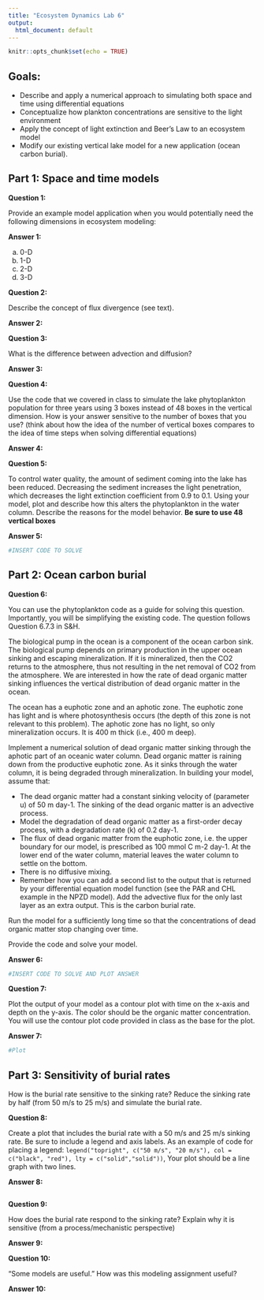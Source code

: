 ```yaml
---
title: "Ecosystem Dynamics Lab 6"
output:
  html_document: default
---
```


```r
knitr::opts_chunk$set(echo = TRUE)
```

## Goals:

-	Describe and apply a numerical approach to simulating both space and time using differential equations
-	Conceptualize how plankton concentrations are sensitive to the light environment  
-	Apply the concept of light extinction and Beer’s Law to an ecosystem model 
-	Modify our existing vertical lake model for a new application (ocean carbon burial).  

## Part 1: Space and time models

**Question 1:** 

Provide an example model application when you would potentially need the following dimensions in ecosystem modeling:

**Answer 1:**

a)	0-D
b)	1-D
c)	2-D
d)	3-D

**Question 2:**  

Describe the concept of flux divergence (see text).  

**Answer 2:**

**Question 3:** 

What is the difference between advection and diffusion?

**Answer 3:**

**Question 4:**  

Use the code that we covered in class to simulate the lake phytoplankton population for three years using 3 boxes instead of 48 boxes in the vertical dimension. How is your answer sensitive to the number of boxes that you use?  (think about how the idea of the number of vertical boxes compares to the idea of time steps when solving differential equations)

**Answer 4:**

**Question 5:** 

To control water quality, the amount of sediment coming into the lake has been reduced.  Decreasing the sediment increases the light penetration, which decreases the light extinction coefficient from 0.9 to 0.1.  Using your model, plot and describe how this alters the phytoplankton in the water column.  Describe the reasons for the model behavior. **Be sure to use 48 vertical boxes**

**Answer 5:**
```r
#INSERT CODE TO SOLVE
```

## Part 2: Ocean carbon burial

**Question 6:** 

You can use the phytoplankton code as a guide for solving this question.  Importantly, you will be simplifying the existing code. The question follows Question 6.7.3 in S&H.

The biological pump in the ocean is a component of the ocean carbon sink.  The biological pump depends on primary production in the upper ocean sinking and escaping mineralization.  If it is mineralized, then the CO2 returns to the atmosphere, thus not resulting in the net removal of CO2 from the atmosphere.  We are interested in how the rate of dead organic matter sinking influences the vertical distribution of dead organic matter in the ocean.

The ocean has a euphotic zone and an aphotic zone.  The euphotic zone has light and is where photosynthesis occurs (the depth of this zone is not relevant to this problem). The aphotic zone has no light, so only mineralization occurs. It is 400 m thick (i.e., 400 m deep).  

Implement a numerical solution of dead organic matter sinking through the aphotic part of an oceanic water column. Dead organic matter is raining down from the productive euphotic zone.  As it sinks through the water column, it is being degraded through mineralization.  In building your model, assume that:

- The dead organic matter had a constant sinking velocity of (parameter u) of 50 m day-1.  The sinking of the dead organic matter is an advective process.   
- Model the degradation of dead organic matter as a first-order decay process, with a degradation rate (k) of 0.2 day-1.   
- The flux of dead organic matter from the euphotic zone, i.e. the upper boundary for our model, is prescribed as 100 mmol C m-2 day-1.  At the lower end of the water column, material leaves the water column to settle on the bottom.   
- There is no diffusive mixing.   
- Remember how you can add a second list to the output that is returned by your differential equation model function (see the PAR and CHL example in the NPZD model).  Add the advective flux for the only last layer as an extra output.  This is the carbon burial rate.   

Run the model for a sufficiently long time so that the concentrations of dead organic matter stop changing over time.

Provide the code and solve your model.

**Answer 6:**
```r
#INSERT CODE TO SOLVE AND PLOT ANSWER

```

**Question 7:**  

Plot the output of your model as a contour plot with time on the x-axis and depth on the y-axis.  The color should be the organic matter concentration. You will use the contour plot code provided in class as the base for the plot.

**Answer 7:**
```r
#Plot
```

## Part 3: Sensitivity of burial rates

How is the burial rate sensitive to the sinking rate? Reduce the sinking rate by half (from 50 m/s to 25 m/s) and simulate the burial rate. 

**Question 8:**

 Create a plot that includes the burial rate with a 50 m/s and 25 m/s sinking rate.  Be sure to include a legend and axis labels. As an example of code for placing a legend: `legend("topright", c("50 m/s", "20 m/s"), col = c("black", "red"), lty = c("solid","solid"))`,  Your plot should be a line graph with two lines.

**Answer 8:**

```r
```

**Question 9:** 

How does the burial rate respond to the sinking rate? Explain why it is sensitive (from a process/mechanistic perspective)

**Answer 9:**

**Question 10:** 

"Some models are useful."  How was this modeling assignment useful?

**Answer 10:**
